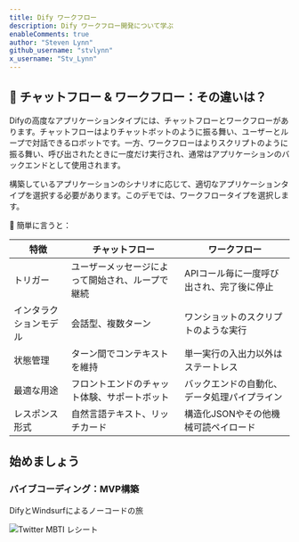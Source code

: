 ```yaml
---
title: Dify ワークフロー
description: Dify ワークフロー開発について学ぶ
enableComments: true
author: "Steven Lynn"
github_username: "stvlynn"
x_username: "Stv_Lynn"
---
```


## 🤔 チャットフロー & ワークフロー：その違いは？

Difyの高度なアプリケーションタイプには、チャットフローとワークフローがあります。チャットフローはよりチャットボットのように振る舞い、ユーザーとループで対話できるロボットです。一方、ワークフローはよりスクリプトのように振る舞い、呼び出されたときに一度だけ実行され、通常はアプリケーションのバックエンドとして使用されます。

構築しているアプリケーションのシナリオに応じて、適切なアプリケーションタイプを選択する必要があります。このデモでは、ワークフロータイプを選択します。

🌰 簡単に言うと：

| 特徴 | チャットフロー | ワークフロー |
|---------|----------|----------|
| トリガー | ユーザーメッセージによって開始され、ループで継続 | APIコール毎に一度呼び出され、完了後に停止 |
| インタラクションモデル | 会話型、複数ターン | ワンショットのスクリプトのような実行 |
| 状態管理 | ターン間でコンテキストを維持 | 単一実行の入出力以外はステートレス |
| 最適な用途 | フロントエンドのチャット体験、サポートボット | バックエンドの自動化、データ処理パイプライン |
| レスポンス形式 | 自然言語テキスト、リッチカード | 構造化JSONやその他機械可読ペイロード |

## 始めましょう

### バイブコーディング：MVP構築

<Cards>
   <Card 
    href="./workflow/twitter-mbti-receipt" 
    title="MVPの構築：フロントエンド＆バックエンド"
  >
  <p>DifyとWindsurfによるノーコードの旅</p>
    <img src="https://s2.loli.net/2025/05/12/bDNACQq2Stp4L76.png" alt="Twitter MBTI レシート" />
    </Card>
</Cards>